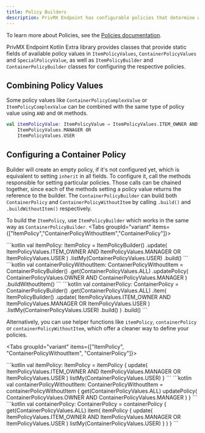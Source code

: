 ```yaml
---
title: Policy Builders
description: PrivMX Endpoint has configurable policies that determine who can perform specified actions in Containers and Items.
---
```




To learn more about Policies, see the [Policies documentation](../start/policies).

PrivMX Endpoint Kotlin Extra library provides classes that provide static fields of available policy values in `ItemPolicyValues`, `ContainerPolicyValues` and `SpecialPolicyValue`,
as well as `ItemPolicyBuilder` and `ContainerPolicyBuilder` classes for configuring the respective policies.

## Combining Policy Values

Some policy values like `ContainerPolicyComplexValue` or `ItemPolicyComplexValue` can be combined
with the same type of policy value using `AND` and `OR` methods.
```kotlin
val itemPolicyValue: ItemPolicyValue = ItemPolicyValues.ITEM_OWNER AND
    ItemPolicyValues.MANAGER OR
    ItemPolicyValues.USER
```

## Configuring a Container Policy

Builder will create an empty policy, if it's not configured yet, which is equivalent to setting `inherit` in all fields. To configure it, call the methods responsible for setting particular policies.
Those calls can be chained together, since each of the methods setting a policy value returns the reference to the builder.
The `ContainerPolicyBuilder` can build both `ContainerPolicy` and `ContainerPolicyWithoutItem` by calling `.build()` and `.buildWithoutItem()` respectively.

To build the `ItemPolicy`, use `ItemPolicyBuilder` which works in the same way as `ContainerPolicyBuilder`.
<Tabs groupId="variant" items={["ItemPolicy","ContainerPolicyWithoutItem","ContainerPolicy"]}>

<Tab value="ItemPolicy">
```kotlin
val itemPolicy: ItemPolicy = ItemPolicyBuilder()
    .update(
        ItemPolicyValues.ITEM_OWNER AND
                ItemPolicyValues.MANAGER OR
                ItemPolicyValues.USER
    )
    .listMy(ContainerPolicyValues.USER)
    .build()
```
</Tab>

<Tab value="ContainerPolicyWithoutItem">
```kotlin
val containerPolicyWithoutItem: ContainerPolicyWithoutItem = ContainerPolicyBuilder()
    .get(ContainerPolicyValues.ALL)
    .updatePolicy(
        ContainerPolicyValues.OWNER AND
                ContainerPolicyValues.MANAGER
    )
    .buildWithoutItem()
```
</Tab>

<Tab value="ContainerPolicy">
```kotlin
val containerPolicy: ContainerPolicy = ContainerPolicyBuilder()
    .get(ContainerPolicyValues.ALL)
    .item(
        ItemPolicyBuilder()
            .update(
                ItemPolicyValues.ITEM_OWNER AND
                        ItemPolicyValues.MANAGER OR
                        ItemPolicyValues.USER
            )
            .listMy(ContainerPolicyValues.USER)
            .build()
    )
    .build()
```
</Tab>
</Tabs>

Alternatively, you can use helper functions like `itemPolicy`, `containerPolicy` or `containerPolicyWithoutItem`, which offer a cleaner way to define your policies.

<Tabs groupId="variant" items={["ItemPolicy", "ContainerPolicyWithoutItem", "ContainerPolicy"]}>

<Tab value="ItemPolicy">
```kotlin
val itemPolicy: ItemPolicy = itemPolicy {
    update(
        ItemPolicyValues.ITEM_OWNER AND
                ItemPolicyValues.MANAGER OR
                ItemPolicyValues.USER
    )
    listMy(ContainerPolicyValues.USER)
}
```
</Tab>

<Tab value="ContainerPolicyWithoutItem">
```kotlin
val containerPolicyWithoutItem: ContainerPolicyWithoutItem = containerPolicyWithoutItem {
    get(ContainerPolicyValues.ALL)
    updatePolicy(
        ContainerPolicyValues.OWNER AND
                ContainerPolicyValues.MANAGER
    )
}
```
</Tab>

<Tab value="ContainerPolicy">
```kotlin
val containerPolicy: ContainerPolicy = containerPolicy {
    get(ContainerPolicyValues.ALL)
    item(
        itemPolicy {
            update(
                ItemPolicyValues.ITEM_OWNER AND
                        ItemPolicyValues.MANAGER OR
                        ItemPolicyValues.USER
            )
            listMy(ContainerPolicyValues.USER)
        }
    )
}
```
</Tab>
</Tabs>